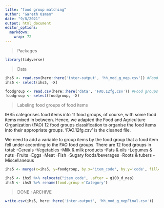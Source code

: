 ```yaml
---
title: "food group matching"
author: "Gareth Osman"
date: "9/8/2021"
output: html_document
editor_options: 
  markdown: 
    wrap: 72
---
```


> Packages

```r

library(tidyverse)

```

> Data

```r

ihs5 <- read.csv(here::here('inter-output', 'hh_mod_g_nep.csv')) #Food consumption data
ihs5 <- select(ihs5, -X)

foodgroup <- read.csv(here::here('data', 'FAO.12fg.csv')) #Food groups 
foodgroup <- select(foodgroup, -X)

```

> Labeling food groups of food items

IHS5 categorises food items into 11 food groups, of course, with some food items mixed in between. Hence, we adapted the Food and Agriculture Organization (FAO) 12 food groups classification to organise the food items into their appropriate groups. 'FAO.12fg.csv' is the cleaned file. 

We need to add a variable to group items by the food group that a food
item fell under according to the FAO food groups. There are 12 food groups in total: -Cereals -Vegetables -Milk
& milk products -Fats & oils -Legumes & nuts -Fruits -Eggs -Meat -Fish
-Sugary foods/beverages -Roots & tubers -Miscellaneous

```r

ihs5 <- merge(x=ihs5, y=foodgroup, by.x='item_code', by.y='code', fill=-9999, all.x = TRUE) %>% arrange(item_code) %>% arrange(HHID)

ihs5 <- ihs5 %>% relocate("item_code", .after = g100_d_nep)
ihs5 <- ihs5 %>% rename(food.group ='Category')

```

> DONE : ARCHIVE

```r

write.csv(ihs5, here::here('inter-output', 'hh_mod_g_nepFinal.csv'))

```

